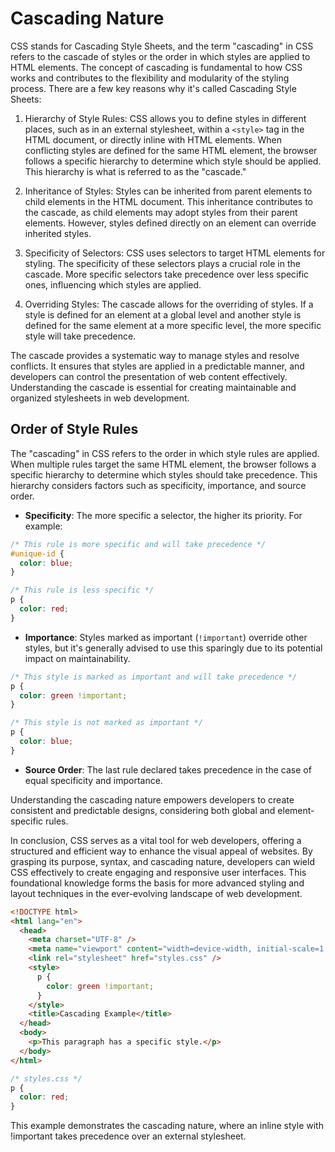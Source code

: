 # Cascading Nature

CSS stands for Cascading Style Sheets, and the term "cascading" in CSS refers to the cascade of styles or the order in which styles are applied to HTML elements. The concept of cascading is fundamental to how CSS works and contributes to the flexibility and modularity of the styling process. There are a few key reasons why it's called Cascading Style Sheets:

1. Hierarchy of Style Rules:
   CSS allows you to define styles in different places, such as in an external stylesheet, within a `<style>` tag in the HTML document, or directly inline with HTML elements. When conflicting styles are defined for the same HTML element, the browser follows a specific hierarchy to determine which style should be applied. This hierarchy is what is referred to as the "cascade."

2. Inheritance of Styles:
   Styles can be inherited from parent elements to child elements in the HTML document. This inheritance contributes to the cascade, as child elements may adopt styles from their parent elements. However, styles defined directly on an element can override inherited styles.

3. Specificity of Selectors:
   CSS uses selectors to target HTML elements for styling. The specificity of these selectors plays a crucial role in the cascade. More specific selectors take precedence over less specific ones, influencing which styles are applied.

4. Overriding Styles:
   The cascade allows for the overriding of styles. If a style is defined for an element at a global level and another style is defined for the same element at a more specific level, the more specific style will take precedence.

The cascade provides a systematic way to manage styles and resolve conflicts. It ensures that styles are applied in a predictable manner, and developers can control the presentation of web content effectively. Understanding the cascade is essential for creating maintainable and organized stylesheets in web development.

## Order of Style Rules

The "cascading" in CSS refers to the order in which style rules are applied. When multiple rules target the same HTML element, the browser follows a specific hierarchy to determine which styles should take precedence. This hierarchy considers factors such as specificity, importance, and source order.

- **Specificity**: The more specific a selector, the higher its priority. For example:

```css
/* This rule is more specific and will take precedence */
#unique-id {
  color: blue;
}

/* This rule is less specific */
p {
  color: red;
}
```

- **Importance**: Styles marked as important (`!important`) override other styles, but it's generally advised to use this sparingly due to its potential impact on maintainability.

```css
/* This style is marked as important and will take precedence */
p {
  color: green !important;
}

/* This style is not marked as important */
p {
  color: blue;
}
```

- **Source Order**: The last rule declared takes precedence in the case of equal specificity and importance.

Understanding the cascading nature empowers developers to create consistent and predictable designs, considering both global and element-specific rules.

In conclusion, CSS serves as a vital tool for web developers, offering a structured and efficient way to enhance the visual appeal of websites. By grasping its purpose, syntax, and cascading nature, developers can wield CSS effectively to create engaging and responsive user interfaces. This foundational knowledge forms the basis for more advanced styling and layout techniques in the ever-evolving landscape of web development.

```html
<!DOCTYPE html>
<html lang="en">
  <head>
    <meta charset="UTF-8" />
    <meta name="viewport" content="width=device-width, initial-scale=1.0" />
    <link rel="stylesheet" href="styles.css" />
    <style>
      p {
        color: green !important;
      }
    </style>
    <title>Cascading Example</title>
  </head>
  <body>
    <p>This paragraph has a specific style.</p>
  </body>
</html>
```

```css
/* styles.css */
p {
  color: red;
}
```

This example demonstrates the cascading nature, where an inline style with !important takes precedence over an external stylesheet.

